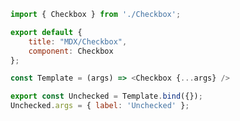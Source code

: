 ```js
import { Checkbox } from './Checkbox';

export default { 
    title: "MDX/Checkbox", 
    component: Checkbox
};

const Template = (args) => <Checkbox {...args} />

export const Unchecked = Template.bind({});
Unchecked.args = { label: 'Unchecked' };
```